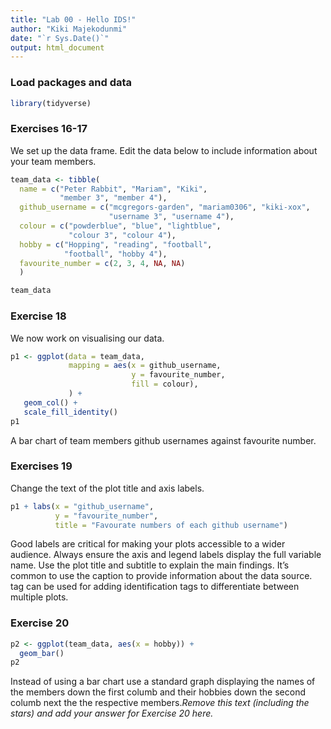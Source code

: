 ```yaml
---
title: "Lab 00 - Hello IDS!"
author: "Kiki Majekodunmi"
date: "`r Sys.Date()`"
output: html_document
---
```


### Load packages and data

```r
library(tidyverse) 
```

### Exercises 16-17

We set up the data frame. Edit the data below to include information about your team members.

```r
team_data <- tibble(
  name = c("Peter Rabbit", "Mariam", "Kiki", 
           "member 3", "member 4"),
  github_username = c("mcgregors-garden", "mariam0306", "kiki-xox", 
                      "username 3", "username 4"), 
  colour = c("powderblue", "blue", "lightblue", 
             "colour 3", "colour 4"),
  hobby = c("Hopping", "reading", "football", 
            "football", "hobby 4"),
  favourite_number = c(2, 3, 4, NA, NA)
  )

team_data
```

### Exercise 18

We now work on visualising our data. 

```r
p1 <- ggplot(data = team_data, 
             mapping = aes(x = github_username, 
                           y = favourite_number,
                           fill = colour), 
             ) +
   geom_col() +
   scale_fill_identity()
p1
```


A bar chart of team members github usernames against favourite number.

### Exercises 19

Change the text of the plot title and axis labels.

```r
p1 + labs(x = "github_username", 
          y = "favourite_number",
          title = "Favourate numbers of each github username")
```

Good labels are critical for making your plots accessible to a wider audience. Always ensure the axis and legend labels display the full variable name. Use the plot title and subtitle to explain the main findings. It's common to use the caption to provide information about the data source. tag can be used for adding identification tags to differentiate between multiple plots.

### Exercise 20

```r
p2 <- ggplot(team_data, aes(x = hobby)) +
  geom_bar()
p2
```

Instead of using a bar chart use a standard graph displaying the names of the members down the first columb and their hobbies down the second columb next the the respective members.*Remove this text (including the stars) and add your answer for Exercise 20 here.*
